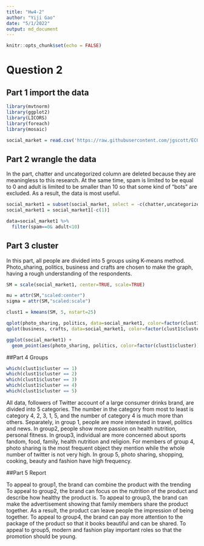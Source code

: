 ```yaml
---
title: "Hw4-2"
author: "Yiji Gao"
date: "5/1/2022"
output: md_document
---
```



```r
knitr::opts_chunk$set(echo = FALSE)
```


# Question 2
## Part 1 import the data

```r
library(mvtnorm)
library(ggplot2)
library(LICORS)
library(foreach)
library(mosaic)

social_market = read.csv('https://raw.githubusercontent.com/jgscott/ECO395M/master/data/social_marketing.csv')

```



## Part 2 wrangle the data

In the part, chatter and uncategorized column are deleted because they are meaningless to this research. At the same time, spam is limited to be equal to 0 and adult is limited to be smaller than 10 so that some kind of "bots" are excluded. As a result, the data is most useful.

```r

social_market1 = subset(social_market, select = -c(chatter,uncategorized) )
social_market1 = social_market1[-c(1)]

data=social_market1 %>%
  filter(spam==0& adult<10)
```

## Part 3 cluster

In this part, all people are divided into 5 groups using K-means method. Photo_sharing, politics, business and crafts are chosen to make the graph, having a rough understanding of the respondents.

```r

SM = scale(social_market1, center=TRUE, scale=TRUE)

mu = attr(SM,"scaled:center")
sigma = attr(SM,"scaled:scale")

clust1 = kmeans(SM, 5, nstart=25)

qplot(photo_sharing, politics, data=social_market1, color=factor(clust1$cluster))
qplot(business, crafts, data=social_market1, color=factor(clust1$cluster))

ggplot(social_market1) + 
  geom_point(aes(photo_sharing, politics, color=factor(clust1$cluster)))

```
##Part 4 Groups

```r

which(clust1$cluster == 1)
which(clust1$cluster == 2)
which(clust1$cluster == 3)
which(clust1$cluster == 4)
which(clust1$cluster == 5)

```

All data, followers of Twitter account of a large consumer drinks brand, are divided into 5 categories. The number in the category from most to least is category 4, 2, 3, 1, 5, and the number of category 4 is much more than others. Separately, in group 1, people are more interested in travel, politics and news. In group2, people show more passion on health nutrition, personal fitness. In group3, individual are more concerned about sports fandom, food, family, health nutrition and religion. For members of group 4, photo sharing is the most frequent object they mention while the whole number of twitter is not very high. In group 5, photo sharing, shopping, cooking, beauty and fashion have high frequency. 


##Part 5 Report


To appeal to group1, the brand can combine the product with the trending
To appeal to group2, the brand can focus on the nutrition of the product and describe how healthy the product is. 
To appeal to group3, the brand can make the advertisement showing that family members share the product together. As a result, the product can leave people the impression of being together.
To appeal to group4, the brand can pay more attention to the package of the product so that it books beautiful and can be shared. 
To appeal to group5, modern and fashion play important roles so that the promotion should be young.

